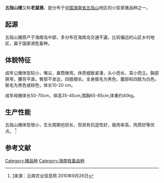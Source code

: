 
'''五指山猪'''又称'''老鼠猪'''，是分布于[[中国|中国]][[海南省|海南省]][[五指山|五指山]]地区的小型家猪品种之一。
==起源==
五指山猪原产于海南岛中部，多分布在海南岛交通不遍，比较偏远的山区乡村地区，属于国家濒危畜种。

==体貌特征==
成年公猪体型较小，嘴尖、鼻筒微弯。体质细致紧凑，头小而长，耳小而立。胸部狭窄，腰背平直。臀部不发达，四肢细长。全身披毛为黑色，腹部和四肢为白色，鬃毛为黑色或棕色，体长10-20  cm。

成年母猪体长50-70cm，体高35-45cm,围胸65-85cm,体重约40kg。

==生产性能==
五指山猪体型很小，生长周期也较长，但具有抗逆性好，瘦肉率高，肉质好等优点。
<ref>[http://www.yxag.gov.cn/news161/20050901/21591.shtml五指山猪]{{dead link|date=2017年11月 |bot=InternetArchiveBot |fix-attempted=yes }}来源：云南农业信息网 2010年9月26日</ref>

== 参考文献 ==
{{reflist}}

[[Category:猪品种|Category:猪品种]]
[[Category:海南牲畜品种|Category:海南牲畜品种]]